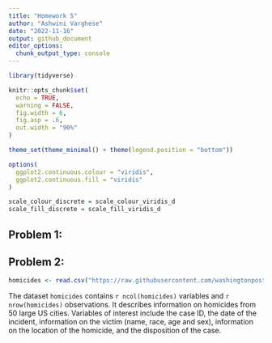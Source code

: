 ```yaml
---
title: "Homework 5"
author: "Ashwini Varghese"
date: "2022-11-16"
output: github_document
editor_options: 
  chunk_output_type: console
---
```


```r
library(tidyverse)

knitr::opts_chunk$set(
  echo = TRUE,
  warning = FALSE,
  fig.width = 6,
  fig.asp = .6,
  out.width = "90%"
)

theme_set(theme_minimal() + theme(legend.position = "bottom"))

options(
  ggplot2.continuous.colour = "viridis",
  ggplot2.continuous.fill = "viridis"
)

scale_colour_discrete = scale_colour_viridis_d
scale_fill_discrete = scale_fill_viridis_d
```

## Problem 1:



## Problem 2:

```r
homicides <- read.csv("https://raw.githubusercontent.com/washingtonpost/data-homicides/master/homicide-data.csv")


```

The dataset `homicides` contains `r ncol(homicides)` variables and `r nrow(homicides)` observations. It describes information on homicides from 50 large US cities. Variables of interest include the case ID, the date of the incident, information on the victim (name, race, age and sex), information on the location of the homicide, and the disposition of the case. 

















